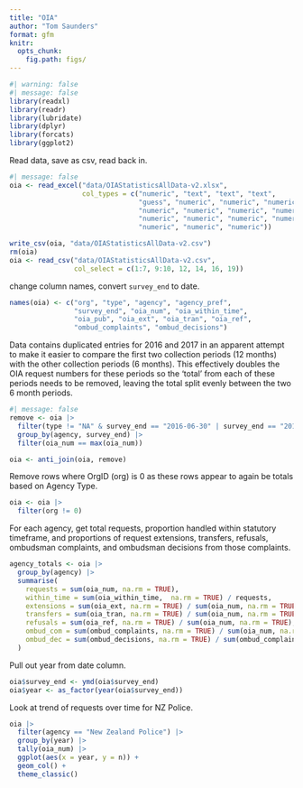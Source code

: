 ```yaml
---
title: "OIA"
author: "Tom Saunders"
format: gfm
knitr:
  opts_chunk:
    fig.path: figs/
---
```


```r
#| warning: false
#| message: false
library(readxl)
library(readr)
library(lubridate)
library(dplyr)
library(forcats)
library(ggplot2)
```

Read data, save as csv, read back in.

```r
#| message: false
oia <- read_excel("data/OIAStatisticsAllData-v2.xlsx",
                  col_types = c("numeric", "text", "text", "text", 
                                "guess", "numeric", "numeric", "numeric", 
                                "numeric", "numeric", "numeric", "numeric",
                                "numeric", "numeric", "numeric", "numeric",
                                "numeric", "numeric", "numeric"))

write_csv(oia, "data/OIAStatisticsAllData-v2.csv")
rm(oia)
oia <- read_csv("data/OIAStatisticsAllData-v2.csv",
                col_select = c(1:7, 9:10, 12, 14, 16, 19))
```

change column names, convert `survey_end` to date.

```r
names(oia) <- c("org", "type", "agency", "agency_pref", 
                "survey_end", "oia_num", "oia_within_time", 
                "oia_pub", "oia_ext", "oia_tran", "oia_ref", 
                "ombud_complaints", "ombud_decisions")
```

Data contains duplicated entries for 2016 and 2017 in an apparent attempt to make it easier to compare the first two collection periods (12 months) with the other collection periods (6 months). This effectively doubles the OIA request numbers for these periods so the 'total' from each of these periods needs to be removed, leaving the total split evenly between the two 6 month periods. 

```r
#| message: false
remove <- oia |> 
  filter(type != "NA" & survey_end == "2016-06-30" | survey_end == "2017-06-30") |> 
  group_by(agency, survey_end) |> 
  filter(oia_num == max(oia_num))

oia <- anti_join(oia, remove)
```

Remove rows where OrgID (org) is 0 as these rows appear to again be totals based on Agency Type.

```r
oia <- oia |> 
  filter(org != 0)
```

For each agency, get total requests, proportion handled within statutory timeframe, and proportions of request extensions, transfers, refusals, ombudsman complaints, and ombudsman decisions from those complaints.

```r
agency_totals <- oia |> 
  group_by(agency) |> 
  summarise(
    requests = sum(oia_num, na.rm = TRUE),
    within_time = sum(oia_within_time,  na.rm = TRUE) / requests,
    extensions = sum(oia_ext, na.rm = TRUE) / sum(oia_num, na.rm = TRUE),
    transfers = sum(oia_tran, na.rm = TRUE) / sum(oia_num, na.rm = TRUE),
    refusals = sum(oia_ref, na.rm = TRUE) / sum(oia_num, na.rm = TRUE),
    ombud_com = sum(ombud_complaints, na.rm = TRUE) / sum(oia_num, na.rm = TRUE),
    ombud_dec = sum(ombud_decisions, na.rm = TRUE) / sum(ombud_complaints, na.rm = TRUE),
  )
```

Pull out year from date column.

```r
oia$survey_end <- ymd(oia$survey_end)
oia$year <- as_factor(year(oia$survey_end))
```

Look at trend of requests over time for NZ Police.

```r
oia |> 
  filter(agency == "New Zealand Police") |> 
  group_by(year) |> 
  tally(oia_num) |> 
  ggplot(aes(x = year, y = n)) +
  geom_col() +
  theme_classic()
```



